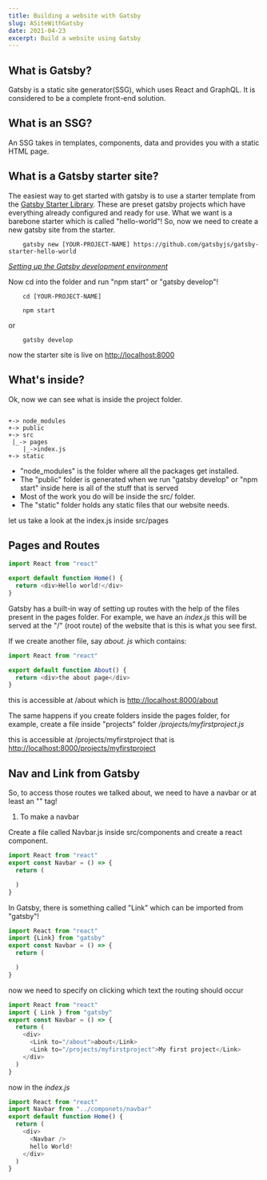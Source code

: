 ```yaml
---
title: Building a website with Gatsby
slug: ASiteWithGatsby
date: 2021-04-23
excerpt: Build a website using Gatsby
---
```


## What is Gatsby?

Gatsby is a static site generator(SSG), which uses React and GraphQL. It is considered to be a complete front-end solution.

## What is an SSG?

An SSG takes in templates, components, data and provides you with a static HTML page.

## What is a Gatsby starter site?

The easiest way to get started with gatsby is to use a starter template from the [Gatsby Starter Library](https://www.gatsbyjs.com/starters/?).
These are preset gatsby projects which have everything already configured and ready for use. What we want is a barebone starter which is called "hello-world"!
So, now we need to create a new gatsby site from the starter.

```shell
    gatsby new [YOUR-PROJECT-NAME] https://github.com/gatsbyjs/gatsby-starter-hello-world
```

[_Setting up the Gatsby development environment_](https://www.gatsbyjs.com/docs/tutorial/part-zero/)

Now cd into the folder and run "npm start" or "gatsby develop"!

```shell
    cd [YOUR-PROJECT-NAME]
```

```shell
    npm start
```

or

```shell
    gatsby develop
```

now the starter site is live on [http://localhost:8000](http://localhost:8000)

## What's inside?

Ok, now we can see what is inside the project folder.

```

+-> node_modules
+-> public
+-> src
 |_-> pages
    |_->index.js
+-> static

```

- "node_modules" is the folder where all the packages get installed.
- The "public" folder is generated when we run "gatsby develop" or "npm start" inside here is all of the stuff that is served
- Most of the work you do will be inside the src/ folder.
- The "static" folder holds any static files that our website needs.

let us take a look at the index.js inside src/pages

## Pages and Routes

```js
import React from "react"

export default function Home() {
  return <div>Hello world!</div>
}
```

Gatsby has a built-in way of setting up routes with the help of the files present in the pages folder.
For example, we have an _index.js_ this will be served at the "/" (root route) of the website that is this is what you see first.

If we create another file, say _about. js_ which contains:

```js
import React from "react"

export default function About() {
  return <div>the about page</div>
}
```

this is accessible at /about which is [http://localhost:8000/about](http://localhost:8000/about)

The same happens if you create folders inside the pages folder, for example, create a file inside "projects" folder _/projects/myfirstproject.js_

this is accessible at /projects/myfirstproject that is [http://localhost:8000/projects/myfirstproject](http://localhost:8000/projects/myfirstproject)

## Nav and Link from Gatsby

So, to access those routes we talked about, we need to have a navbar or at least an "<a></a>" tag!

1. To make a navbar

Create a file called Navbar.js inside src/components and create a react component.

```js
import React from "react"
export const Navbar = () => {
  return (

  )
}
```

In Gatsby, there is something called "Link" which can be imported from "gatsby"!

```js
import React from "react"
import {Link} from "gatsby"
export const Navbar = () => {
  return (

  )
}
```

now we need to specify on clicking which text the routing should occur

```js
import React from "react"
import { Link } from "gatsby"
export const Navbar = () => {
  return (
    <div>
      <Link to="/about">about</Link>
      <Link to="/projects/myfirstproject">My first project</Link>
    </div>
  )
}
```

now in the _index.js_

```js
import React from "react"
import Navbar from "../componets/navbar"
export default function Home() {
  return (
    <div>
      <Navbar />
      hello World!
    </div>
  )
}
```
